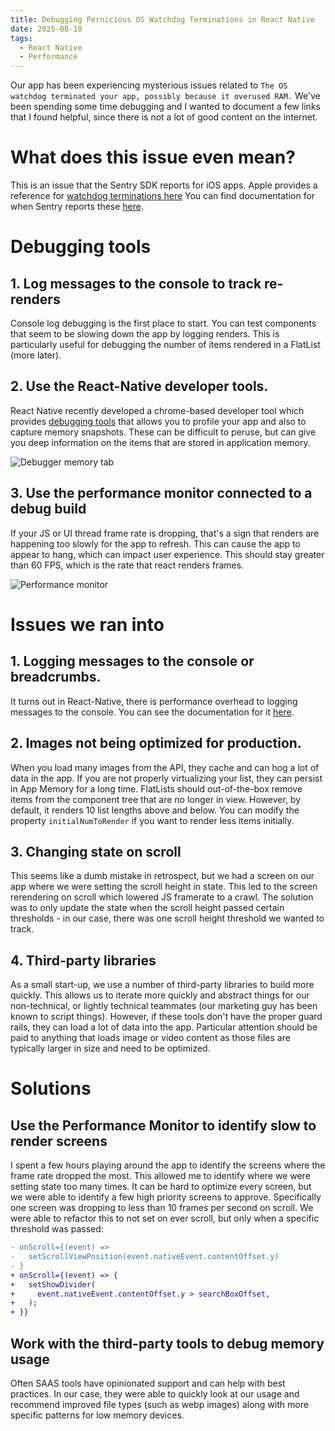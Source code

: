 ```yaml
---
title: Debugging Pernicious OS Watchdog Terminations in React Native
date: 2025-08-10
tags:
  - React Native
  - Performance
---
```


Our app has been experiencing mysterious issues related to `The OS watchdog terminated your app, possibly because it overused RAM.` We've been spending some time debugging and I wanted to document a few links that I found helpful, since there is not a lot of good content on the internet.

# What does this issue even mean?

This is an issue that the Sentry SDK reports for iOS apps. Apple provides a reference for [watchdog terminations here](https://developer.apple.com/documentation/xcode/addressing-watchdog-terminations) You can find documentation for when Sentry reports these [here](https://docs.sentry.io/platforms/apple/configuration/watchdog-terminations/).

# Debugging tools

## 1. Log messages to the console to track re-renders

Console log debugging is the first place to start. You can test components that seem to be slowing down the app by logging renders. This is particularly useful for debugging the number of items rendered in a FlatList (more later).

## 2. Use the React-Native developer tools.

React Native recently developed a chrome-based developer tool which provides [debugging tools](https://reactnative.dev/docs/react-native-devtools) that allows you to profile your app and also to capture memory snapshots. These can be difficult to peruse, but can give you deep information on the items that are stored in application memory.

![Debugger memory tab](./debugger-memory-tab.png)

## 3. Use the performance monitor connected to a debug build

If your JS or UI thread frame rate is dropping, that's a sign that renders are happening too slowly for the app to refresh. This can cause the app to appear to hang, which can impact user experience. This should stay greater than 60 FPS, which is the rate that react renders frames.

![Performance monitor](./perf-monitor.png)

# Issues we ran into

## 1. Logging messages to the console or breadcrumbs.

It turns out in React-Native, there is performance overhead to logging messages to the console. You can see the documentation for it [here](https://reactnative.dev/docs/performance#using-consolelog-statements).

## 2. Images not being optimized for production.

When you load many images from the API, they cache and can hog a lot of data in the app. If you are not properly virtualizing your list, they can persist in App Memory for a long time. FlatLists should out-of-the-box remove items from the component tree that are no longer in view. However, by default, it renders 10 list lengths above and below. You can modify the property `initialNumToRender` if you want to render less items initially.

## 3. Changing state on scroll

This seems like a dumb mistake in retrospect, but we had a screen on our app where we were setting the scroll height in state. This led to the screen rerendering on scroll which lowered JS framerate to a crawl. The solution was to only update the state when the scroll height passed certain thresholds - in our case, there was one scroll height threshold we wanted to track.

## 4. Third-party libraries

As a small start-up, we use a number of third-party libraries to build more quickly. This allows us to iterate more quickly and abstract things for our non-technical, or lightly technical teammates (our marketing guy has been known to script things). However, if these tools don't have the proper guard rails, they can load a lot of data into the app. Particular attention should be paid to anything that loads image or video content as those files are typically larger in size and need to be optimized.

# Solutions

## Use the Performance Monitor to identify slow to render screens

I spent a few hours playing around the app to identify the screens where the frame rate dropped the most. This allowed me to identify where we were setting state too many times. It can be hard to optimize every screen, but we were able to identify a few high priority screens to approve. Specifically one screen was dropping to less than 10 frames per second on scroll. We were able to refactor this to not set on ever scroll, but only when a specific threshold was passed:

```diff
- onScroll={(event) =>
-   setScrollViewPosition(event.nativeEvent.contentOffset.y)
- }
+ onScroll={(event) => {
+   setShowDivider(
+     event.nativeEvent.contentOffset.y > searchBoxOffset,
+   );
+ }}
```

## Work with the third-party tools to debug memory usage

Often SAAS tools have opinionated support and can help with best practices. In our case, they were able to quickly look at our usage and recommend improved file types (such as webp images) along with more specific patterns for low memory devices.
